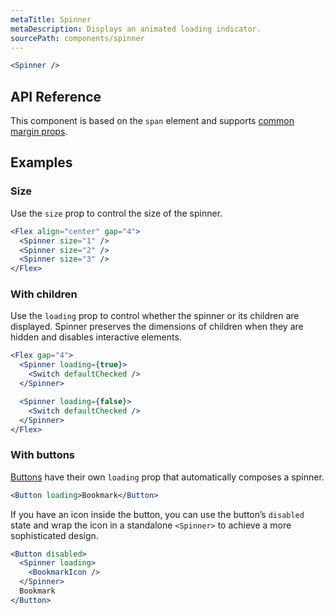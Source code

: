 ```yaml
---
metaTitle: Spinner
metaDescription: Displays an animated loading indicator.
sourcePath: components/spinner
---
```


```jsx live="true"
<Spinner />
```

## API Reference

This component is based on the `span` element and supports [common margin props](/themes/docs/overview/layout#margin-props).

<ThemesPropsTable defs="spinnerPropDefs" />

## Examples

### Size

Use the `size` prop to control the size of the spinner.

```jsx live="true"
<Flex align="center" gap="4">
  <Spinner size="1" />
  <Spinner size="2" />
  <Spinner size="3" />
</Flex>
```

### With children

Use the `loading` prop to control whether the spinner or its children are displayed. Spinner preserves the dimensions of children when they are hidden and disables interactive elements.

```jsx live="true"
<Flex gap="4">
  <Spinner loading={true}>
    <Switch defaultChecked />
  </Spinner>

  <Spinner loading={false}>
    <Switch defaultChecked />
  </Spinner>
</Flex>
```

### With buttons

[Buttons](/themes/docs/components/button) have their own `loading` prop that automatically composes a spinner.

```jsx live=true scroll=true
<Button loading>Bookmark</Button>
```

If you have an icon inside the button, you can use the button’s `disabled` state and wrap the icon in a standalone `<Spinner>` to achieve a more sophisticated design.

```jsx live=true scroll=true
<Button disabled>
  <Spinner loading>
    <BookmarkIcon />
  </Spinner>
  Bookmark
</Button>
```

